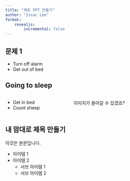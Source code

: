 ```yaml
---
title: "쿼토 PPT 만들기"
author: "Issac Lee"
format: 
    revealjs:
        incremental: false 
---
```


## 문제 1

::: {.incremental}

- Turn off alarm
- Get out of bed

:::

## Going to sleep

:::: {.columns}

::: {.column width="40%"}

- Get in bed
- Count sheep

:::

::: {.column width="60%"}

이미지가 들어갈 수 있겠죠?

:::

::::

## 내 맘대로 제목 만들기

이것은 본문입니다.

- 아이템 1
- 아이템 2
    - 서브 아이템 1
    - 서브 아이템 2